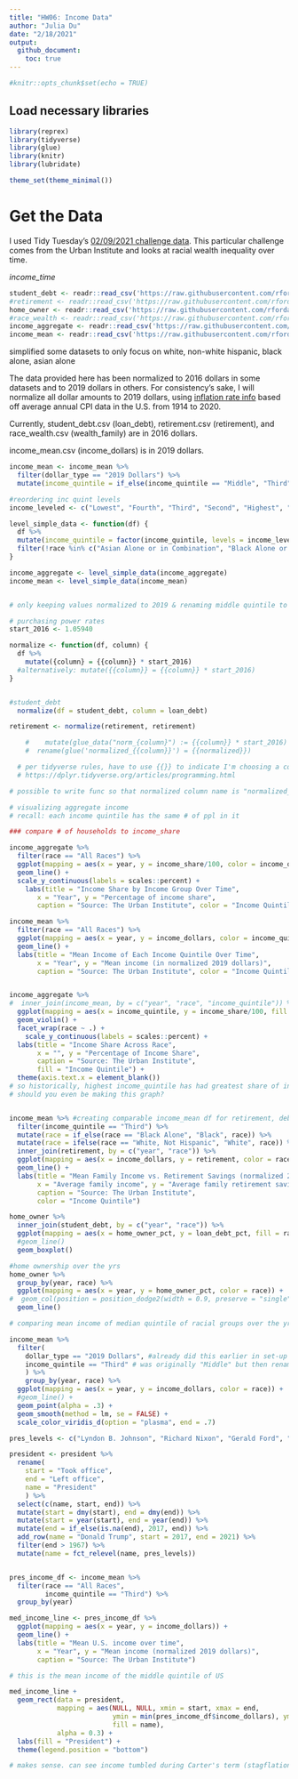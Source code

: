 ```yaml
---
title: "HW06: Income Data"
author: "Julia Du"
date: "2/18/2021"
output: 
  github_document:
    toc: true
---
```


```r
#knitr::opts_chunk$set(echo = TRUE)

```

## Load necessary libraries

```r
library(reprex)
library(tidyverse)
library(glue)
library(knitr)
library(lubridate)

theme_set(theme_minimal())
```

# Get the Data
I used Tidy Tuesday's [02/09/2021 challenge data](https://github.com/rfordatascience/tidytuesday/tree/master/data/2021/2021-02-09). This particular challenge comes from the Urban Institute and looks at racial wealth inequality over time.

*income_time*

```r
student_debt <- readr::read_csv('https://raw.githubusercontent.com/rfordatascience/tidytuesday/master/data/2021/2021-02-09/student_debt.csv')
#retirement <- readr::read_csv('https://raw.githubusercontent.com/rfordatascience/tidytuesday/master/data/2021/2021-02-09/retirement.csv')
home_owner <- readr::read_csv('https://raw.githubusercontent.com/rfordatascience/tidytuesday/master/data/2021/2021-02-09/home_owner.csv')
#race_wealth <- readr::read_csv('https://raw.githubusercontent.com/rfordatascience/tidytuesday/master/data/2021/2021-02-09/race_wealth.csv')
income_aggregate <- readr::read_csv('https://raw.githubusercontent.com/rfordatascience/tidytuesday/master/data/2021/2021-02-09/income_aggregate.csv')
income_mean <- readr::read_csv('https://raw.githubusercontent.com/rfordatascience/tidytuesday/master/data/2021/2021-02-09/income_mean.csv')

```

simplified some datasets to only focus on white, non-white hispanic, black alone, asian alone

The data provided here has been normalized to 2016 dollars in some datasets and to 2019 dollars in others. For consistency's sake, I will normalize all dollar amounts to 2019 dollars, using [inflation rate info](https://www.calculator.net/inflation-calculator.html?cstartingamount1=1&cinyear1=2016&coutyear1=2019&calctype=1&x=83&y=13) based off average annual CPI data in the U.S. from 1914 to 2020.

Currently, student_debt.csv (loan_debt), retirement.csv (retirement), and race_wealth.csv (wealth_family) are in 2016 dollars. 

income_mean.csv (income_dollars) is in 2019 dollars.


```r
income_mean <- income_mean %>%
  filter(dollar_type == "2019 Dollars") %>%
  mutate(income_quintile = if_else(income_quintile == "Middle", "Third", income_quintile))

#reordering inc quint levels
income_leveled <- c("Lowest", "Fourth", "Third", "Second", "Highest", "Top 5%")

level_simple_data <- function(df) {
  df %>%
  mutate(income_quintile = factor(income_quintile, levels = income_leveled)) %>%
  filter(!race %in% c("Asian Alone or in Combination", "Black Alone or in Combination", "White Alone"))
}

income_aggregate <- level_simple_data(income_aggregate) 
income_mean <- level_simple_data(income_mean)


# only keeping values normalized to 2019 & renaming middle quintile to "Third" for future df joining 

# purchasing power rates
start_2016 <- 1.05940

normalize <- function(df, column) {
  df %>%
    mutate({column} = {{column}} * start_2016) 
  #alternatively: mutate({{column}} = {{column}} * start_2016)
}


#student_debt 
  normalize(df = student_debt, column = loan_debt)

retirement <- normalize(retirement, retirement)

    #    mutate(glue_data("norm_{column}") := {{column}} * start_2016) 
    #  rename(glue('normalized_{{column}}') = {{normalized}})

  # per tidyverse rules, have to use {{}} to indicate I'm choosing a column 
  # https://dplyr.tidyverse.org/articles/programming.html 

# possible to write func so that normalized column name is "normalized_column"
```


```r
# visualizing aggregate income
# recall: each income quintile has the same # of ppl in it

### compare # of households to income_share

income_aggregate %>%
  filter(race == "All Races") %>%
  ggplot(mapping = aes(x = year, y = income_share/100, color = income_quintile, group = income_quintile)) +
  geom_line() +
  scale_y_continuous(labels = scales::percent) +
    labs(title = "Income Share by Income Group Over Time",
       x = "Year", y = "Percentage of income share",
       caption = "Source: The Urban Institute", color = "Income Quintile")

income_mean %>%
  filter(race == "All Races") %>%
  ggplot(mapping = aes(x = year, y = income_dollars, color = income_quintile, group = income_quintile)) +
  geom_line() +
  labs(title = "Mean Income of Each Income Quintile Over Time",
       x = "Year", y = "Mean income (in normalized 2019 dollars)",
       caption = "Source: The Urban Institute", color = "Income Quintile") 


income_aggregate %>%
#  inner_join(income_mean, by = c("year", "race", "income_quintile")) %>% 
  ggplot(mapping = aes(x = income_quintile, y = income_share/100, fill = income_quintile)) +
  geom_violin() +
  facet_wrap(race ~ .) +
    scale_y_continuous(labels = scales::percent) +
  labs(title = "Income Share Across Race",
       x = "", y = "Percentage of Income Share",
       caption = "Source: The Urban Institute",
       fill = "Income Quintile") +
  theme(axis.text.x = element_blank())
# so historically, highest income_quintile has had greatest share of income
# should you even be making this graph?


income_mean %>% #creating comparable income_mean df for retirement, debt, homeowner
  filter(income_quintile == "Third") %>%
  mutate(race = if_else(race == "Black Alone", "Black", race)) %>%
  mutate(race = ifelse(race == "White, Not Hispanic", "White", race)) %>% #would stop here if want to make this its own obj
  inner_join(retirement, by = c("year", "race")) %>%
  ggplot(mapping = aes(x = income_dollars, y = retirement, color = race)) +
  geom_line() +
  labs(title = "Mean Family Income vs. Retirement Savings (normalized 2019 dollars)",
       x = "Average family income", y = "Average family retirement savings",
       caption = "Source: The Urban Institute",
       color = "Income Quintile") 
```

```r
home_owner %>% 
  inner_join(student_debt, by = c("year", "race")) %>%
  ggplot(mapping = aes(x = home_owner_pct, y = loan_debt_pct, fill = race)) +
  #geom_line()
  geom_boxplot()

#home ownership over the yrs
home_owner %>%
  group_by(year, race) %>%
  ggplot(mapping = aes(x = year, y = home_owner_pct, color = race)) +
#  geom_col(position = position_dodge2(width = 0.9, preserve = "single"))
  geom_line()
```



```r
# comparing mean income of median quintile of racial groups over the yrs

income_mean %>%
  filter(
    dollar_type == "2019 Dollars", #already did this earlier in set-up
    income_quintile == "Third" # was originally "Middle" but then renamed this value
    ) %>%
    group_by(year, race) %>%
  ggplot(mapping = aes(x = year, y = income_dollars, color = race)) +
  #geom_line() +
  geom_point(alpha = .3) + 
  geom_smooth(method = lm, se = FALSE) +
  scale_color_viridis_d(option = "plasma", end = .7)

```



```r
pres_levels <- c("Lyndon B. Johnson", "Richard Nixon", "Gerald Ford", "Jimmy Carter", "Ronald Reagan", "George H. W. Bush", "Bill Clinton", "George W. Bush", "Barack Obama", "Donald Trump")

president <- president %>%
  rename(
    start = "Took office", 
    end = "Left office",
    name = "President"
    ) %>%
  select(c(name, start, end)) %>%
  mutate(start = dmy(start), end = dmy(end)) %>%
  mutate(start = year(start), end = year(end)) %>%
  mutate(end = if_else(is.na(end), 2017, end)) %>%
  add_row(name = "Donald Trump", start = 2017, end = 2021) %>%
  filter(end > 1967) %>%
  mutate(name = fct_relevel(name, pres_levels))


pres_income_df <- income_mean %>%
  filter(race == "All Races",
         income_quintile == "Third") %>%
  group_by(year)

med_income_line <- pres_income_df %>%
  ggplot(mapping = aes(x = year, y = income_dollars)) +
  geom_line() +
  labs(title = "Mean U.S. income over time",
       x = "Year", y = "Mean income (normalized 2019 dollars)",
       caption = "Source: The Urban Institute") 

# this is the mean income of the middle quintile of US

med_income_line + 
  geom_rect(data = president, 
            mapping = aes(NULL, NULL, xmin = start, xmax = end, 
                          ymin = min(pres_income_df$income_dollars), ymax = max(pres_income_df$income_dollars), 
                          fill = name), 
            alpha = 0.3) +
  labs(fill = "President") +
  theme(legend.position = "bottom")

# makes sense. can see income tumbled during Carter's term (stagflation of 1970s) as well as 1st part of Obama's term (08 financial crisis)
```